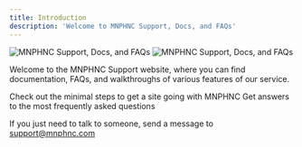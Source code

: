 ```yaml
---
title: Introduction
description: 'Welcome to MNPHNC Support, Docs, and FAQs'
---
```


<img
  className="block dark:hidden"
  src="/images/intro.png"
  alt="MNPHNC Support, Docs, and FAQs"
/>
<img
  className="hidden dark:block"
  src="/images/intro.png"
  alt="MNPHNC Support, Docs, and FAQs"
/>

Welcome to the MNPHNC Support website, where you can find documentation, FAQs, and walkthroughs of various features of our service.

<CardGroup cols={2}>
  <Card
    title="Quickstart"
    icon="rabbit-running"
    href="/quickstart"
  >
    Check out the minimal steps to get a site going with MNPHNC
  </Card>
  <Card
    title="FAQs"
    icon="comment-question"
    href="/faqs"
  >
    Get answers to the most frequently asked questions
  </Card>
</CardGroup>

<Note>If you just need to talk to someone, send a message to support@mnphnc.com</Note>